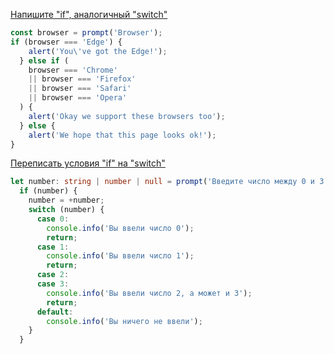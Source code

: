 
<Meta title="Учебник/Основы JavaScript/Конструкция 'switch'" />

[Напишите "if", аналогичный "switch"](https://learn.javascript.ru/task/rewrite-switch-if-else)

```ts
const browser = prompt('Browser');
if (browser === 'Edge') {
    alert('You\'ve got the Edge!');
  } else if (
    browser === 'Chrome'
    || browser === 'Firefox'
    || browser === 'Safari'
    || browser === 'Opera'
  ) {
    alert('Okay we support these browsers too');
  } else {
    alert('We hope that this page looks ok!');
}
```

[Переписать условия "if" на "switch"](https://learn.javascript.ru/task/rewrite-if-switch)

```ts
let number: string | number | null = prompt('Введите число между 0 и 3', '');
  if (number) {
    number = +number;
    switch (number) {
      case 0:
        console.info('Вы ввели число 0');
        return;
      case 1:
        console.info('Вы ввели число 1');
        return;
      case 2:
      case 3:
        console.info('Вы ввели число 2, а может и 3');
        return;
      default:
        console.info('Вы ничего не ввели');
    }
  }
```
